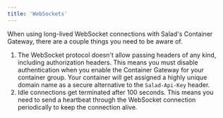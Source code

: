 ```yaml
---
title: 'WebSockets'
---
```


When using long-lived WebSocket connections with Salad's Container Gateway, there are a couple things you need to be
aware of.

1. The WebSocket protocol doesn't allow passing headers of any kind, including authorization headers. This means you
   must disable authentication when you enable the Container Gateway for your container group. Your container will get
   assigned a highly unique domain name as a secure alternative to the `Salad-Api-Key` header.
2. Idle connections get terminated after 100 seconds. This means you need to send a heartbeat through the WebSocket
   connection periodically to keep the connection alive.
